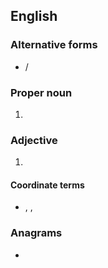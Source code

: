 {{also|wia}}
==English==

===Alternative forms===
* {{sense|[[wounded-in-action]]}} {{l|en|W.I.A.}} / {{l|en|W. I. A.}}

===Proper noun===
{{head|en|proper noun}}

# {{lb|en|computing}} {{init of|en|{{w|Windows Image Acquisition}}}}

===Adjective===
{{en-adj|-}}

# {{lb|en|military|_|fiction}} {{initialism of|en|[[wounded]] [[in]] [[action]]}}

====Coordinate terms====
* {{sense|[[wounded in action]]}} {{l|en|KIA|gloss=killed in action}} , {{l|en|MIA|gloss=missing in action}} , {{l|en|LIA|gloss=lost in action}}

===Anagrams===
* {{anagrams|en|a=aiw|IAW|WAI|wai}}